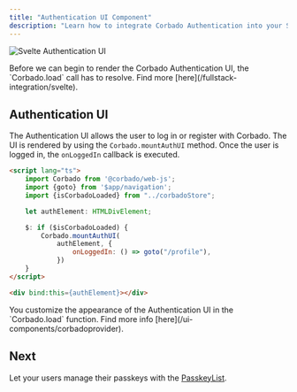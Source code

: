 ```yaml
---
title: "Authentication UI Component"
description: "Learn how to integrate Corbado Authentication into your Svelte or SvelteKit application."
---
```


![Svelte Authentication UI](/images/frontend-integration/ui-components/corbado-auth/corbadoauth-component-dark.webp)

<Warning>
    Before we can begin to render the Corbado Authentication UI, the `Corbado.load` call has to resolve.
    Find more [here](/fullstack-integration/svelte).
</Warning>

## Authentication UI

The Authentication UI allows the user to log in or register with Corbado.
The UI is rendered by using the `Corbado.mountAuthUI` method.
Once the user is logged in, the `onLoggedIn` callback is executed.

```html routes/+page.svelte
<script lang="ts">
    import Corbado from '@corbado/web-js';
    import {goto} from '$app/navigation';
    import {isCorbadoLoaded} from "../corbadoStore";

    let authElement: HTMLDivElement;

    $: if ($isCorbadoLoaded) {
        Corbado.mountAuthUI(
            authElement, {
                onLoggedIn: () => goto("/profile"),
            })
    }
</script>

<div bind:this={authElement}></div>

```

<Note>
    You customize the appearance of the Authentication UI in the `Corbado.load` function.
    Find more info [here](/ui-components/corbadoprovider).
</Note>

## Next

Let your users manage their passkeys with the [PasskeyList](/fullstack-integration/svelte/passkeylist).